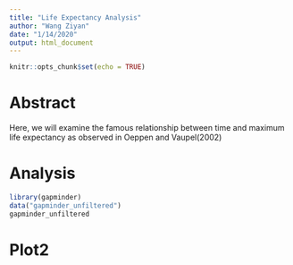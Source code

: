 ```yaml
---
title: "Life Expectancy Analysis"
author: "Wang Ziyan"
date: "1/14/2020"
output: html_document
---
```


```r
knitr::opts_chunk$set(echo = TRUE)
```

# Abstract

Here, we will examine the famous relationship between  time and maximum life expectancy as observed in Oeppen and Vaupel(2002)

# Analysis

```r
library(gapminder)
data("gapminder_unfiltered")
gapminder_unfiltered
```

# Plot2


